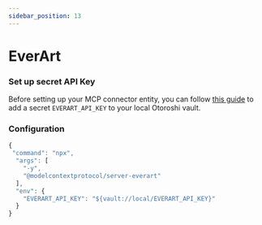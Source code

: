 ```yaml
---
sidebar_position: 13
---
```



# EverArt

### Set up secret API Key

Before setting up your MCP connector entity, you can follow [this guide](/docs/llm-gateway/secrets) to add a secret `EVERART_API_KEY` to your local Otoroshi vault.

### Configuration

```js
{
 "command": "npx",
  "args": [
    "-y", 
    "@modelcontextprotocol/server-everart"
  ],
  "env": {
    "EVERART_API_KEY": "${vault://local/EVERART_API_KEY}"
  }
}
```